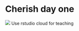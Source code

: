 # Cherish day one {#dayone}

![](images/icons8-new-year-calendar-100.png){.cover} Use rstudio cloud for teaching
